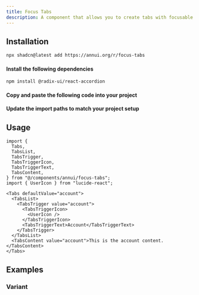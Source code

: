 ```yaml
---
title: Focus Tabs
description: A component that allows you to create tabs with focusable tab triggers.
---
```


<ComponentPreview
  name="focus-tabs-demo"
  description="A component that allows you to create tabs with focusable tab triggers."
/>

## Installation

<ComponentInstall>

<CLIInstall>
  
```bash
npx shadcn@latest add https://annui.org/r/focus-tabs
```

</CLIInstall>

<ManualInstall>

<Steps>

<Step>

#### Install the following dependencies

</Step>

```bash
npm install @radix-ui/react-accordion
```

<Step>

#### Copy and paste the following code into your project

</Step>

<ComponentSource name="focus-tabs" />

<Step>

#### Update the import paths to match your project setup

</Step>

</Steps>

</ManualInstall>

</ComponentInstall>

## Usage

```tsx
import {
  Tabs,
  TabsList,
  TabsTrigger,
  TabsTriggerIcon,
  TabsTriggerText,
  TabsContent,
} from "@/components/annui/focus-tabs";
import { UserIcon } from "lucide-react";
```

```tsx
<Tabs defaultValue="account">
  <TabsList>
    <TabsTrigger value="account">
      <TabsTriggerIcon>
        <UserIcon />
      </TabsTriggerIcon>
      <TabsTriggerText>Account</TabsTriggerText>
    </TabsTrigger>
  </TabsList>
  <TabsContent value="account">This is the account content.</TabsContent>
</Tabs>
```

## Examples

### Variant

<ComponentPreview name="focus-tabs-variant" />
